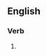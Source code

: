 ==English==

===Verb===
{{head|en|present participle}}

# {{present participle of|crystallize|lang=en|nocat=1}}
